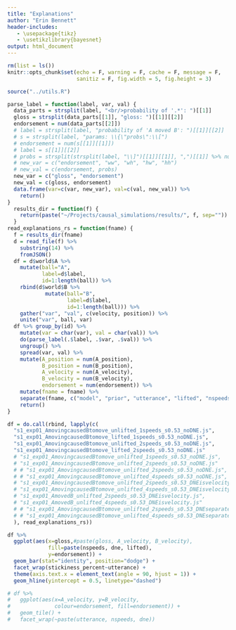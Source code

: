 ```yaml
---
title: "Explanations"
author: "Erin Bennett"
header-includes:
   - \usepackage{tikz}
   - \usetikzlibrary{bayesnet}
output: html_document
---
```


```r
rm(list = ls())
knitr::opts_chunk$set(echo = F, warning = F, cache = F, message = F,
                      sanitiz = F, fig.width = 5, fig.height = 3)
```

```r
source("../utils.R")
```

```r
parse_label = function(label, var, val) {
  data_parts = strsplit(label, "<br/>probability of '.*': ")[[1]]
  gloss = strsplit(data_parts[[1]], "gloss: ")[[1]][[2]]
  endorsement = num(data_parts[[2]])
  # label = strsplit(label, "probability of 'A moved B': ")[[1]][[2]]
  # s = strsplit(label, "params: \\{\"probs\":\\[")
  # endorsement = num(s[[1]][[1]])
  # label = s[[1]][[2]]
  # probs = strsplit(strsplit(label, "\\]")[[1]][[1]], ",")[[1]] %>% num()
  # new_var = c("endorsement", "ww", "wh", "hw", "hh")
  # new_val = c(endorsement, probs)
  new_var = c("gloss", "endorsement")
  new_val = c(gloss, endorsement)
  data.frame(var=c(var, new_var), val=c(val, new_val)) %>%
    return()
}
  results_dir = function(f) {
    return(paste("~/Projects/causal_simulations/results/", f, sep=""))
  }
read_explanations_rs = function(fname) {
  f = results_dir(fname)
  d = read_file(f) %>%
    substring(14) %>%
    fromJSON()
  df = d$world$A %>%
    mutate(ball="A",
           label=d$label,
           id=1:length(ball)) %>%
    rbind(d$world$B %>%
            mutate(ball="B",
                   label=d$label,
                   id=1:length(ball))) %>%
    gather("var", "val", c(velocity, position)) %>%
    unite("var", ball, var)
  df %>% group_by(id) %>%
    mutate(var = char(var), val = char(val)) %>%
    do(parse_label(.$label, .$var, .$val)) %>%
    ungroup() %>%
    spread(var, val) %>%
    mutate(A_position = num(A_position),
           B_position = num(B_position),
           A_velocity = num(A_velocity),
           B_velocity = num(B_velocity),
           endorsement = num(endorsement)) %>%
    mutate(fname = fname) %>%
    separate(fname, c("model", "prior", "utterance", "lifted", "nspeeds", "ignore", "stickiness_percent", "dne", "disjoint")) %>%
    return()
}
```


```r
df = do.call(rbind, lapply(c(
  "s1_exp01_AmovingcausedBtomove_unlifted_1speeds_s0.53_noDNE.js",
  "s1_exp01_AmovingcausedBtomove_lifted_1speeds_s0.53_noDNE.js",
  "s1_exp01_AmovingcausedBtomove_unlifted_2speeds_s0.53_noDNE.js",
  "s1_exp01_AmovingcausedBtomove_lifted_2speeds_s0.53_noDNE.js"
  # "s1_exp01_AmovingcausedBtomove_unlifted_1speeds_s0.53_noDNE.js",
  # "s1_exp01_AmovingcausedBtomove_unlifted_2speeds_s0.53_noDNE.js"
  # # "s1_exp01_AmovingcausedBtomove_unlifted_2speeds_s0.53_noDNE.js",
  # # "s1_exp01_AmovingcausedBtomove_unlifted_4speeds_s0.53_noDNE.js",
  # "s1_exp01_AmovingcausedBtomove_unlifted_2speeds_s0.53_DNEisvelocity.js",
  # "s1_exp01_AmovingcausedBtomove_unlifted_4speeds_s0.53_DNEisvelocity.js",
  # "s1_exp01_AmovedB_unlifted_2speeds_s0.53_DNEisvelocity.js",
  # "s1_exp01_AmovedB_unlifted_4speeds_s0.53_DNEisvelocity.js"
  # # "s1_exp01_AmovingcausedBtomove_unlifted_2speeds_s0.53_DNEseparate.js",
  # # "s1_exp01_AmovingcausedBtomove_unlifted_4speeds_s0.53_DNEseparate.js"
  ), read_explanations_rs))
```

```r
df %>%
  ggplot(aes(x=gloss,#paste(gloss, A_velocity, B_velocity),
             fill=paste(nspeeds, dne, lifted),
             y=endorsement)) +
  geom_bar(stat="identity", position="dodge") +
  facet_wrap(stickiness_percent~utterance) +
  theme(axis.text.x = element_text(angle = 90, hjust = 1)) +
  geom_hline(yintercept = 0.5, linetype="dashed")
```


```r
# df %>%
#   ggplot(aes(x=A_velocity, y=B_velocity,
#              colour=endorsement, fill=endorsement)) +
#   geom_tile() +
#   facet_wrap(~paste(utterance, nspeeds, dne))
```



